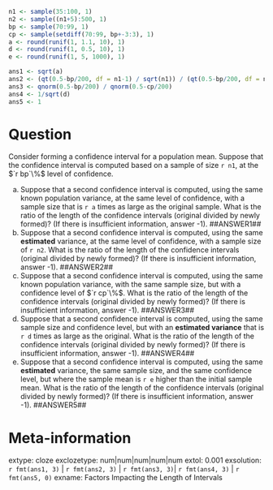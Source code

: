 ```r

n1 <- sample(35:100, 1)
n2 <- sample((n1+5):500, 1)
bp <- sample(70:99, 1)
cp <- sample(setdiff(70:99, bp+-3:3), 1)
a <- round(runif(1, 1.1, 10), 1)
d <- round(runif(1, 0.5, 10), 1)
e <- round(runif(1, 5, 1000), 1)

ans1 <- sqrt(a)
ans2 <- (qt(0.5-bp/200, df = n1-1) / sqrt(n1)) / (qt(0.5-bp/200, df = n2-1) / sqrt(n2))
ans3 <- qnorm(0.5-bp/200) / qnorm(0.5-cp/200)
ans4 <- 1/sqrt(d)
ans5 <- 1

```

Question
========
Consider forming a confidence interval for a population mean. Suppose that the confidence interval is computed based on a sample of size `r n1`, at the $`r bp`\%$ level of confidence. 

a. Suppose that a second confidence interval is computed, using the same known population variance, at the same level of confidence, with a sample size that is `r a` times as large as the original sample. What is the ratio of the length of the confidence intervals (original divided by newly formed)? (If there is insufficient information, answer -1). ##ANSWER1##
b. Suppose that a second confidence interval is computed, using the same **estimated** variance, at the same level of confidence, with a sample size of `r n2`. What is the ratio of the length of the confidence intervals (original divided by newly formed)? (If there is insufficient information, answer -1). ##ANSWER2##
c. Suppose that a second confidence interval is computed, using the same known population variance, with the same sample size, but with a confidence level of $`r cp`\%$. What is the ratio of the length of the confidence intervals (original divided by newly formed)? (If there is insufficient information, answer -1). ##ANSWER3##
d. Suppose that a second confidence interval is computed, using the same sample size and confidence level, but with an **estimated variance** that is `r d` times as large as the original. What is the ratio of the length of the confidence intervals (original divided by newly formed)? (If there is insufficient information, answer -1). ##ANSWER4##
e. Suppose that a second confidence interval is computed, using the same **estimated** variance, the same sample size, and the same confidence level, but where the sample mean is `r e` higher than the initial sample mean. What is the ratio of the length of the confidence intervals (original divided by newly formed)? (If there is insufficient information, answer -1). ##ANSWER5##

Meta-information
================
extype: cloze
exclozetype: num|num|num|num|num
extol: 0.001
exsolution: `r fmt(ans1, 3)` | `r fmt(ans2, 3)` | `r fmt(ans3, 3)`| `r fmt(ans4, 3)` | `r fmt(ans5, 0)`
exname: Factors Impacting the Length of Intervals